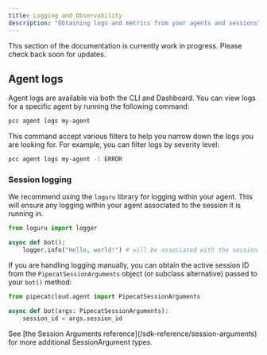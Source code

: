 ```yaml
---
title: Logging and Observability
description: "Obtaining logs and metrics from your agents and sessions"
---
```


<Warning>
  This section of the documentation is currently work in progress. Please check
  back soon for updates.
</Warning>

## Agent logs

Agent logs are available via both the CLI and Dashboard. You can view logs for a specific agent by running the following command:

```bash
pcc agent logs my-agent
```

This command accept various filters to help you narrow down the logs you are looking for. For example, you can filter logs by severity level:

```bash
pcc agent logs my-agent -l ERROR
```

### Session logging

We recommend using the `loguru` library for logging within your agent. This will ensure any logging within your agent associated to the session it is running in.

```python
from loguru import logger

async def bot():
	logger.info("Hello, world!") # will be associated with the session id
```

If you are handling logging manually, you can obtain the active session ID from the `PipecatSessionArguments` object (or subclass alternative) passed to your `bot()` method:

```python
from pipecatcloud.agent import PipecatSessionArguments

async def bot(args: PipecatSessionArguments):
	session_id = args.session_id
```

<Note>
  See [the Session Arguments reference](/sdk-reference/session-arguments) for
  more additional SessionArgument types.
</Note>
